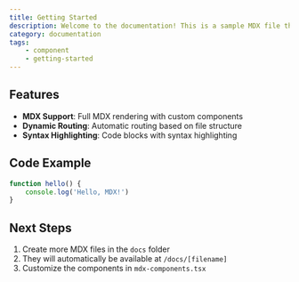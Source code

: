```yaml
---
title: Getting Started
description: Welcome to the documentation! This is a sample MDX file that demonstrates the routing system.
category: documentation
tags:
    - component
    - getting-started
---
```


## Features

- **MDX Support**: Full MDX rendering with custom components
- **Dynamic Routing**: Automatic routing based on file structure
- **Syntax Highlighting**: Code blocks with syntax highlighting

## Code Example

```javascript
function hello() {
    console.log('Hello, MDX!')
}
```

## Next Steps

1. Create more MDX files in the `docs` folder
2. They will automatically be available at `/docs/[filename]`
3. Customize the components in `mdx-components.tsx`
